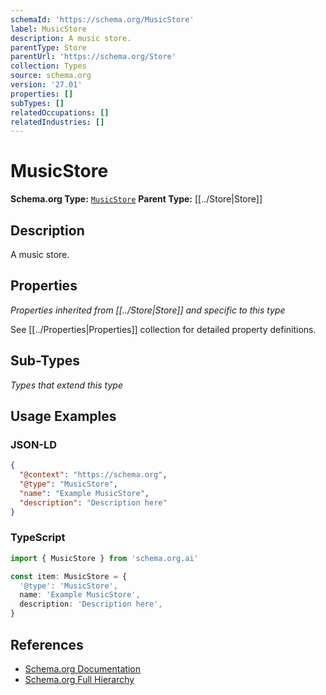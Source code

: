 ```yaml
---
schemaId: 'https://schema.org/MusicStore'
label: MusicStore
description: A music store.
parentType: Store
parentUrl: 'https://schema.org/Store'
collection: Types
source: schema.org
version: '27.01'
properties: []
subTypes: []
relatedOccupations: []
relatedIndustries: []
---
```

# MusicStore

**Schema.org Type:** [`MusicStore`](https://schema.org/MusicStore)
**Parent Type:** [[../Store|Store]]

## Description

A music store.

## Properties

*Properties inherited from [[../Store|Store]] and specific to this type*

See [[../Properties|Properties]] collection for detailed property definitions.

## Sub-Types

*Types that extend this type*

## Usage Examples

### JSON-LD

```json
{
  "@context": "https://schema.org",
  "@type": "MusicStore",
  "name": "Example MusicStore",
  "description": "Description here"
}
```

### TypeScript

```typescript
import { MusicStore } from 'schema.org.ai'

const item: MusicStore = {
  '@type': 'MusicStore',
  name: 'Example MusicStore',
  description: 'Description here',
}
```

## References

- [Schema.org Documentation](https://schema.org/MusicStore)
- [Schema.org Full Hierarchy](https://schema.org/docs/full.html)
